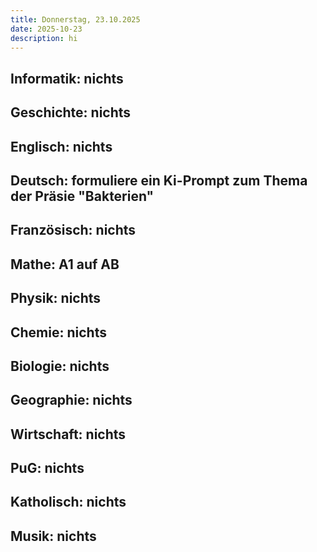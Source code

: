 ```yaml
---
title: Donnerstag, 23.10.2025
date: 2025-10-23
description: hi
---
```


## Informatik: nichts

## Geschichte: nichts

## Englisch: nichts

## Deutsch: formuliere ein Ki-Prompt zum Thema der Präsie "Bakterien"

## Französisch: nichts

## Mathe: A1 auf AB

## Physik: nichts

## Chemie: nichts

## Biologie: nichts

## Geographie: nichts

## Wirtschaft: nichts

## PuG: nichts

## Katholisch: nichts

## Musik: nichts
